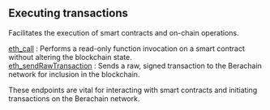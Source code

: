 
<Meta
  title="Berachain executing transactions info | dRPC"
/>

## Executing transactions

Facilitates the execution of smart contracts and on-chain operations.

[eth_call](/berachain-api/executingtransactions/eth_call) : Performs a read-only function invocation on a smart contract without altering the blockchain state. \
[eth_sendRawTransaction](/berachain-api/executingtransactions/eth_sendRawTransaction) : Sends a raw, signed transaction to the Berachain network for inclusion in the blockchain.

These endpoints are vital for interacting with smart contracts and initiating transactions on the Berachain network.

<Space h={16} />
<GetStarted />
